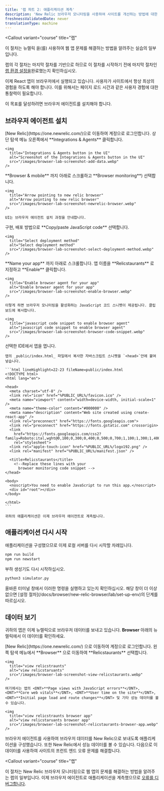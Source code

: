 ```yaml
---
title: '랩 파트 2: 애플리케이션 계측'
description: 'New Relic 브라우저 모니터링을 사용하여 사이트를 개선하는 방법에 대한 여러 부분으로 구성된 랩의 파트 2: React 애플리케이션 계측'
freshnessValidatedDate: never
translationType: machine
---
```


<Callout
  variant="course"
  title="랩"
>
  이 절차는 뉴렐릭 <InlinePopover type="browser"/>을(를) 사용하여 웹 앱 문제를 해결하는 방법을 알려주는 실습의 일부입니다.

  랩의 각 절차는 마지막 절차를 기반으로 하므로 이 절차를 시작하기 전에 마지막 절차인 [랩 환경 설정을](/docs/browser/new-relic-browser/lab/set-up-env/)완료했는지 확인하십시오.
</Callout>

이제 React 앱이 브라우저에서 실행되고 있습니다. 사용자가 사이트에서 항상 최상의 경험을 하도록 해야 합니다. 이를 위해서는 페이지 로드 시간과 같은 사용자 경험에 대한 통찰력이 필요합니다.

이 목표를 달성하려면 브라우저 에이전트를 설치해야 합니다.

## 브라우저 에이전트 설치

<Steps>
  <Step>
    [New Relic](https://one.newrelic.com/)으로 이동하여 계정으로 로그인합니다.
  </Step>

  <Step>
    상단 탐색 메뉴 오른쪽에서 <DNT>**Integrations & Agents**</DNT> 클릭합니다.

    <img
      title="Integrations & Agents button in the UI"
      alt="Screenshot of the Integrations & Agents button in the UI"
      src="/images/browser-lab-screenshot-add-data.webp"
    />
  </Step>

  <Step>
    <DNT>**Browser & mobile**</DNT> 까지 아래로 스크롤하고 <DNT>**Browser monitoring**</DNT>) 선택합니다.

    <img
      title="Arrow pointing to new relic browser"
      alt="Arrow pointing to new relic browser"
      src="/images/browser-lab-screenshot-newrelic-browser.webp"
    />

    UI는 브라우저 에이전트 설치 과정을 안내합니다.
  </Step>

  <Step>
    구현, 배포 방법으로 <DNT>**Copy/paste JavaScript code**</DNT> 선택합니다.

    <img
      title="Select deployment method"
      alt="Select deployment method"
      src="/images/browser-lab-screenshot-select-deployment-method.webp"
    />
  </Step>

  <Step>
    <DNT>**Name your app**</DNT> 까지 아래로 스크롤합니다. 앱 이름을 <DNT>**Relicstaurants**</DNT> 로 지정하고 <DNT>**Enable**</DNT> 클릭합니다.

    <img
      title="Enable browser agent for your app"
      alt="Enable browser agent for your app"
      src="/images/browser-lab-screenshot-enable-browser.webp"
    />

    이렇게 하면 브라우저 모니터링을 활성화하는 JavaScript 코드 스니펫이 제공됩니다. 클립보드에 복사합니다.

    <img
      title="javascript code snippet to enable browser agent"
      alt="javascript code snippet to enable browser agent"
      src="/images/browser-lab-screenshot-browser-code-snippet.webp"
    />
  </Step>

  <Step>
    선택한 IDE에서 앱을 엽니다.

    앱의 _public/index.html_ 파일에서 복사한 자바스크립트 스니펫을 `<head>`안에 붙여넣습니다.

    ```html lineHighlight=22-23 fileName=public/index.html
    <!DOCTYPE html>
    <html lang="en">

    <head>
      <meta charset="utf-8" />
      <link rel="icon" href="%PUBLIC_URL%/favicon.ico" />
      <meta name="viewport" content="width=device-width, initial-scale=1" />
      <meta name="theme-color" content="#000000" />
      <meta name="description" content="Web site created using create-react-app" />
      <link rel="preconnect" href="https://fonts.googleapis.com">
      <link rel="preconnect" href="https://fonts.gstatic.com" crossorigin>
      <link
        href="https://fonts.googleapis.com/css2?family=Roboto:ital,wght@0,100;0,300;0,400;0,500;0,700;1,100;1,300;1,400;1,500&display=swap"
        rel="stylesheet">
      <link rel="apple-touch-icon" href="%PUBLIC_URL%/logo192.png" />
      <link rel="manifest" href="%PUBLIC_URL%/manifest.json" />

      <title>Relicstaurants</title>
        <!--Replace these lines with your 
          browser monitoring code snippet -->
    </head>

    <body>
      <noscript>You need to enable JavaScript to run this app.</noscript>
      <div id="root"></div>
    </body>

    </html>
    ```

    귀하의 애플리케이션은 이제 브라우저 에이전트로 계측됩니다.
  </Step>
</Steps>

## 애플리케이션 다시 시작

애플리케이션을 구성했으므로 이제 로컬 서버를 다시 시작할 차례입니다.

```bash
npm run build
npm run newstart
```

부하 생성기도 다시 시작하십시오.

```bash
python3 simulator.py
```

<Callout variant="important">
  올바른 터미널 창에서 이러한 명령을 실행하고 있는지 확인하십시오. 해당 창이 더 이상 없으면 [설정 절차](/docs/browser/new-relic-browser/lab/set-up-env)의 단계를 따르십시오.
</Callout>

## 데이터 보기

귀하의 앱은 이제 뉴렐릭으로 브라우저 데이터를 보내고 있습니다. <DNT>**Browser**</DNT> 아래의 뉴렐릭에서 이 데이터를 확인하세요.

<Steps>
  <Step>
    [New Relic](https://one.newrelic.com/) 으로 이동하여 계정으로 로그인합니다.
  </Step>

  <Step>
    왼쪽 탐색 메뉴에서 <DNT>**Browser**</DNT> 으로 이동하여 <DNT>**Relicstaurants**</DNT> 선택합니다.

    <img
      title="view relicstraunts"
      alt="view relicstaruants"
      src="/images/browser-lab-screenshot-view-relicstaurants.webp"
    />

    여기에서는 앱의 <DNT>**Page views with JavaScript errors**</DNT>, <DNT>**Core web vitals**</DNT>, <DNT>**User time on the site**</DNT>, <DNT>**Initial page load and route changes**</DNT> 및 기타 성능 데이터를 볼 수 있습니다.

    <img
      title="view relicstraunts browser app"
      alt="view relicstaruants browser app"
      src="/images/browser-lab-screenshot-relicstaurants-browser-app.webp"
    />
  </Step>
</Steps>

브라우저 에이전트를 사용하여 브라우저 데이터를 New Relic으로 보내도록 애플리케이션을 구성했습니다. 또한 New Relic에서 성능 데이터를 볼 수 있습니다. 다음으로 이 데이터를 사용하여 사이트의 프런트 엔드 오류 문제를 해결합니다.

<Callout
  variant="course"
  title="랩"
>
  이 절차는 New Relic 브라우저 모니터링으로 웹 앱의 문제를 해결하는 방법을 알려주는 랩의 일부입니다. 이제 브라우저 에이전트로 애플리케이션을 계측했으므로 [오류를 디버그합니다](/docs/browser/new-relic-browser/lab/debug-errors/).
</Callout>
